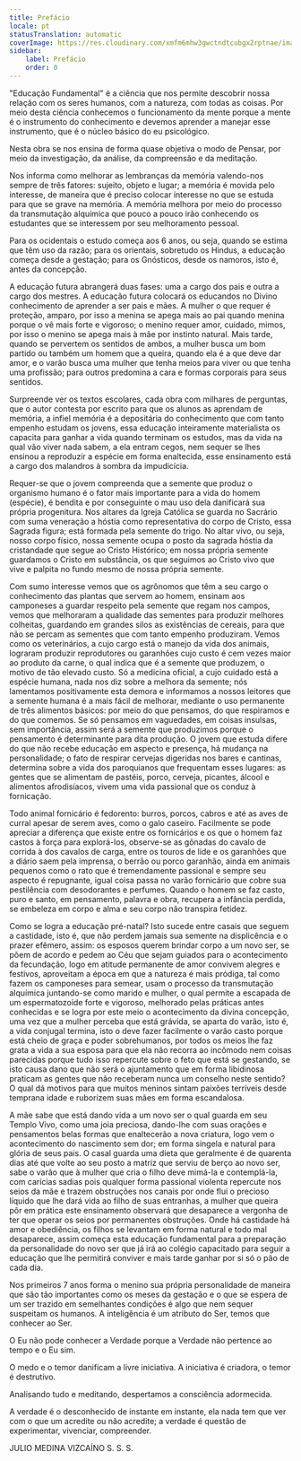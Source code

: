 ```yaml
---
title: Prefácio
locale: pt
statusTranslation: automatic
coverImage: https://res.cloudinary.com/xmfm6mhw3gwctndtcubgx2rptnae/image/upload/v1740337243/small_cover_educacion_fundamental_a051170f1c.webp
sidebar:
    label: Prefácio
    order: 0
---
```

"Educação Fundamental" é a ciência que nos permite descobrir nossa relação com os seres humanos, com a natureza, com todas as coisas. Por meio desta ciência conhecemos o funcionamento da mente porque a mente é o instrumento do conhecimento e devemos aprender a manejar esse instrumento, que é o núcleo básico do eu psicológico.

Nesta obra se nos ensina de forma quase objetiva o modo de Pensar, por meio da investigação, da análise, da compreensão e da meditação.

Nos informa como melhorar as lembranças da memória valendo-nos sempre de três fatores: sujeito, objeto e lugar; a memória é movida pelo interesse, de maneira que é preciso colocar interesse no que se estuda para que se grave na memória. A memória melhora por meio do processo da transmutação alquímica que pouco a pouco irão conhecendo os estudantes que se interessem por seu melhoramento pessoal.

Para os ocidentais o estudo começa aos 6 anos, ou seja, quando se estima que têm uso da razão; para os orientais, sobretudo os Hindus, a educação começa desde a gestação; para os Gnósticos, desde os namoros, isto é, antes da concepção.

A educação futura abrangerá duas fases: uma a cargo dos pais e outra a cargo dos mestres. A educação futura colocará os educandos no Divino conhecimento de aprender a ser pais e mães. A mulher o que requer é proteção, amparo, por isso a menina se apega mais ao pai quando menina porque o vê mais forte e vigoroso; o menino requer amor, cuidado, mimos, por isso o menino se apega mais à mãe por instinto natural. Mais tarde, quando se pervertem os sentidos de ambos, a mulher busca um bom partido ou também um homem que a queira, quando ela é a que deve dar amor, e o varão busca uma mulher que tenha meios para viver ou que tenha uma profissão; para outros predomina a cara e formas corporais para seus sentidos.

Surpreende ver os textos escolares, cada obra com milhares de perguntas, que o autor contesta por escrito para que os alunos as aprendam de memória, a infiel memória é a depositária do conhecimento que com tanto empenho estudam os jovens, essa educação inteiramente materialista os capacita para ganhar a vida quando terminam os estudos, mas da vida na qual vão viver nada sabem, a ela entram cegos, nem sequer se lhes ensinou a reproduzir a espécie em forma enaltecida, esse ensinamento está a cargo dos malandros à sombra da impudicícia.

Requer-se que o jovem compreenda que a semente que produz o organismo humano é o fator mais importante para a vida do homem (espécie), é bendita e por conseguinte o mau uso dela danificará sua própria progenitura. Nos altares da Igreja Católica se guarda no Sacrário com suma veneração a hóstia como representativa do corpo de Cristo, essa Sagrada figura; está formada pela semente do trigo. No altar vivo, ou seja, nosso corpo físico, nossa semente ocupa o posto da sagrada hóstia da cristandade que segue ao Cristo Histórico; em nossa própria semente guardamos o Cristo em substância, os que seguimos ao Cristo vivo que vive e palpita no fundo mesmo de nossa própria semente.

Com sumo interesse vemos que os agrônomos que têm a seu cargo o conhecimento das plantas que servem ao homem, ensinam aos camponeses a guardar respeito pela semente que regam nos campos, vemos que melhoraram a qualidade das sementes para produzir melhores colheitas, guardando em grandes silos as existências de cereais, para que não se percam as sementes que com tanto empenho produziram. Vemos como os veterinários, a cujo cargo está o manejo da vida dos animais, lograram produzir reprodutores ou garanhões cujo custo é cem vezes maior ao produto da carne, o qual indica que é a semente que produzem, o motivo de tão elevado custo. Só a medicina oficial, a cujo cuidado está a espécie humana, nada nos diz sobre a melhora da semente; nós lamentamos positivamente esta demora e informamos a nossos leitores que a semente humana é a mais fácil de melhorar, mediante o uso permanente de três alimentos básicos: por meio do que pensamos, do que respiramos e do que comemos. Se só pensamos em vaguedades, em coisas insulsas, sem importância, assim será a semente que produzimos porque o pensamento é determinante para dita produção. O jovem que estuda difere do que não recebe educação em aspecto e presença, há mudança na personalidade; o fato de respirar cervejas digeridas nos bares e cantinas, determina sobre a vida dos paroquianos que frequentam esses lugares: as gentes que se alimentam de pastéis, porco, cerveja, picantes, álcool e alimentos afrodisíacos, vivem uma vida passional que os conduz à fornicação.

Todo animal fornicário é fedorento: burros, porcos, cabros e até as aves de curral apesar de serem aves, como o galo caseiro. Facilmente se pode apreciar a diferença que existe entre os fornicários e os que o homem faz castos à força para explorá-los, observe-se as gônadas do cavalo de corrida à dos cavalos de carga, entre os touros de lide e os garanhões que a diário saem pela imprensa, o berrão ou porco garanhão, ainda em animais pequenos como o rato que é tremendamente passional e sempre seu aspecto é repugnante, igual coisa passa no varão fornicário que cobre sua pestilência com desodorantes e perfumes. Quando o homem se faz casto, puro e santo, em pensamento, palavra e obra, recupera a infância perdida, se embeleza em corpo e alma e seu corpo não transpira fetidez.

Como se logra a educação pré-natal? Isto sucede entre casais que seguem a castidade, isto é, que não perdem jamais sua semente na displicência e o prazer efêmero, assim: os esposos querem brindar corpo a um novo ser, se põem de acordo e pedem ao Céu que sejam guiados para o acontecimento da fecundação, logo em atitude permanente de amor convivem alegres e festivos, aproveitam a época em que a natureza é mais pródiga, tal como fazem os camponeses para semear, usam o processo da transmutação alquímica juntando-se como marido e mulher, o qual permite a escapada de um espermatozoide forte e vigoroso, melhorado pelas práticas antes conhecidas e se logra por este meio o acontecimento da divina concepção, uma vez que a mulher perceba que está grávida, se aparta do varão, isto é, a vida conjugal termina, isto o deve fazer facilmente o varão casto porque está cheio de graça e poder sobrehumanos, por todos os meios lhe faz grata a vida a sua esposa para que ela não recorra ao incômodo nem coisas parecidas porque tudo isso repercute sobre o feto que está se gestando, se isto causa dano que não será o ajuntamento que em forma libidinosa praticam as gentes que não receberam nunca um conselho neste sentido? O qual dá motivos para que muitos meninos sintam paixões terríveis desde temprana idade e ruborizem suas mães em forma escandalosa.

A mãe sabe que está dando vida a um novo ser o qual guarda em seu Templo Vivo, como uma joia preciosa, dando-lhe com suas orações e pensamentos belas formas que enaltecerão a nova criatura, logo vem o acontecimento do nascimento sem dor; em forma singela e natural para glória de seus pais. O casal guarda uma dieta que geralmente é de quarenta dias até que volte ao seu posto a matriz que serviu de berço ao novo ser, sabe o varão que à mulher que cria o filho deve mimá-la e contemplá-la, com carícias sadias pois qualquer forma passional violenta repercute nos seios da mãe e trazem obstruções nos canais por onde flui o precioso líquido que lhe dará vida ao filho de suas entranhas, a mulher que queira pôr em prática este ensinamento observará que desaparece a vergonha de ter que operar os seios por permanentes obstruções. Onde há castidade há amor e obediência, os filhos se levantam em forma natural e todo mal desaparece, assim começa esta educação fundamental para a preparação da personalidade do novo ser que já irá ao colégio capacitado para seguir a educação que lhe permitirá conviver e mais tarde ganhar por si só o pão de cada dia.

Nos primeiros 7 anos forma o menino sua própria personalidade de maneira que são tão importantes como os meses da gestação e o que se espera de um ser trazido em semelhantes condições é algo que nem sequer suspeitam os humanos. A inteligência é um atributo do Ser, temos que conhecer ao Ser.

O Eu não pode conhecer a Verdade porque a Verdade não pertence ao tempo e o Eu sim.

O medo e o temor danificam a livre iniciativa. A iniciativa é criadora, o temor é destrutivo.

Analisando tudo e meditando, despertamos a consciência adormecida.

A verdade é o desconhecido de instante em instante, ela nada tem que ver com o que um acredite ou não acredite; a verdade é questão de experimentar, vivenciar, compreender.

JULIO MEDINA VIZCAÍNO
S. S. S.


